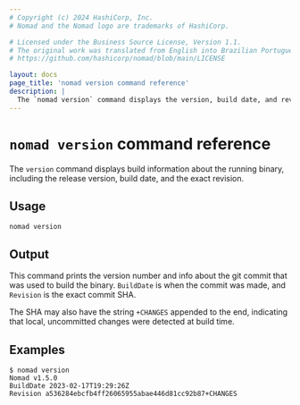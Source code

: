 ```yaml
---
# Copyright (c) 2024 HashiCorp, Inc.
# Nomad and the Nomad logo are trademarks of HashiCorp.

# Licensed under the Business Source License, Version 1.1.
# The original work was translated from English into Brazilian Portuguese.
# https://github.com/hashicorp/nomad/blob/main/LICENSE

layout: docs
page_title: 'nomad version command reference'
description: |
  The `nomad version` command displays the version, build date, and revision information for a Nomad installation.
---
```


# `nomad version` command reference

The `version` command displays build information about the running binary,
including the release version, build date, and the exact revision.

## Usage

```plaintext
nomad version
```

## Output

This command prints the version number and info about the git commit that was
used to build the binary. `BuildDate` is when the commit was made,
and `Revision` is the exact commit SHA.

The SHA may also have the string `+CHANGES` appended to the end,
indicating that local, uncommitted changes were detected at build time.

## Examples

```shell-session
$ nomad version
Nomad v1.5.0
BuildDate 2023-02-17T19:29:26Z
Revision a536284ebcfb4ff26065955abae446d81cc92b87+CHANGES
```
